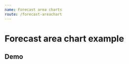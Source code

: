 ```yaml
---
name: Forecast area charts
route: /forecast-areachart
---
```



# Forecast area chart example

## Demo
<Playground>
    <ForecastAreaChart 
        tooltip={ { label: 'Data', result: 'MTBF' } }
        xType="time"
        yType="time"
        grid={ { left: "10%" } }
        forecastColor="cyano"
        color="blue"
        lineMarkValue={ new Date('2019-03-01 09:20:00') }
        lineMarkColor="red"
        data={ 
            [
                { 
                    label: '2019-01-01 09:20:00', 
                    result: 1.8 
                }, 
                { 
                    label: '2019-01-01 09:21:00', 
                    result: 4.5 
                },
                { 
                    label: '2019-03-01 09:20:00', 
                    result: 3 
                }, 
                { 
                    label: '2019-04-01 09:20:00', 
                    result: 2 
                },
                { 
                    label: '2019-05-01 09:20:00', 
                    result: 4 
                }
            ]
        }
    />
</Playground>